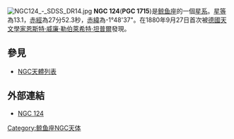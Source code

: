 [[File:NGC124_-_SDSS_DR14.jpg|thumb]]
'''NGC 124'''('''PGC 1715''')是[[鲸鱼座|鲸鱼座]]的一個[[星系|星系]]。[[星等|星等]]為13.1，[[赤經|赤經]]為27分52.3秒，[[赤緯|赤緯]]為-1°48'37"。在1880年9月27日首次被[[德國|德國]][[天文學家|天文學家]][[恩斯特·威廉·勒伯萊希特·坦普爾|恩斯特·威廉·勒伯萊希特·坦普爾]]發現。

== 參見 ==
* [[NGC天體列表|NGC天體列表]]

== 外部連結 ==
* [https://web.archive.org/web/20050906023222/http://www.seds.org/~spider/ngc/ngc_fr.cgi?124 NGC 124]

{{Catalogs|NGC=124}}
[[Category:鲸鱼座NGC天体|Category:鲸鱼座NGC天体]]

{{Galaxy-stub}}